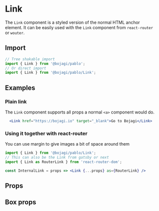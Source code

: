
# Link

The `Link` component is a styled version of the normal HTML anchor element. It can be easily used with the 
`Link` component from `react-router` or `wouter`.

## Import

```js
// Tree shakable import
import { Link } from '@bojagi/pablo';
// Or direct import
import { Link } from '@bojagi/pablo/Link';
```

## Examples

### Plain link

The `Link` component supports all props a normal `<a>` component would do.

```jsx live
  <Link href="https://bojagi.io" target="_blank">Go to Bojagi</Link>
```

### Using it together with react-router

You can use margin to give images a bit of space around them

```jsx
import { Link } from '@bojagi/pablo/Link';
// This can also be the Link from gatsby or next
import { Link as RouterLink } from 'react-router-dom';

const InternalLink = props => <Link {...props} as={RouterLink} />
```

## Props

<PropsTable name="Link" type="direct" />

## Box props
<PropsTable name="Link" type="box" />
